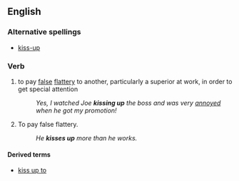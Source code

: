 ==English==

===Alternative spellings===
* [[kiss-up]]

===Verb===
{{infl|en|verb|head=to [[kiss]] [[up]]}}

# {{transitive|idiom}} to pay [[false]] [[flattery]] to another, particularly a superior at work, in order to get special attention
#: ''Yes, I watched Joe '''kissing up''' the boss and was very [[annoyed]] when he got my promotion!''
# {{intransitive|idiom}} To pay false flattery.
#: ''He '''kisses up''' more than he works.''

====Derived terms====
* [[kiss up to]]